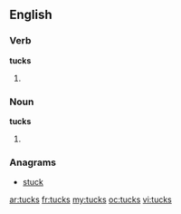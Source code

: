 ==English==

===Verb===
'''tucks'''

# {{third-person singular of|tuck}}

===Noun===
'''tucks'''

# {{plural of|tuck}}

===Anagrams===
* [[stuck#English|stuck]]

[[ar:tucks]]
[[fr:tucks]]
[[my:tucks]]
[[oc:tucks]]
[[vi:tucks]]